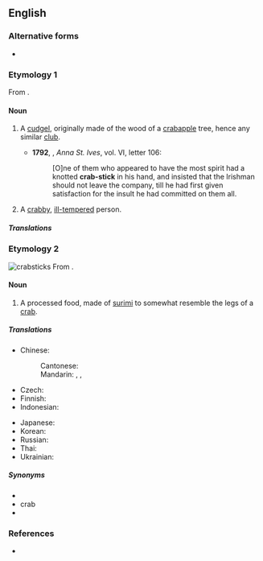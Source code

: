 {{also|crab stick}}
==English==

===Alternative forms===
*{{alter|en|crab-stick|crab stick}}

===Etymology 1===
From {{compound|en|crab|stick|t1=wild apple}}.

====Noun====
{{en-noun}}

# {{lb|en|now|rare}} A [[cudgel]], originally made of the wood of a [[crabapple]] tree, hence any similar [[club]].
#*'''1792''', {{w|Thomas Holcroft}}, ''Anna St. Ives'', vol. VI, letter 106:
#*:[O]ne of them who appeared to have the most spirit had a knotted '''crab-stick''' in his hand, and insisted that the Irishman should not leave the company, till he had first given satisfaction for the insult he had committed on them all.
# {{lb|en|obsolete}} A [[crabby]], [[ill-tempered]] person.

=====Translations=====
{{trans-top|cudgel}}
{{trans-mid}}
{{trans-bottom}}

{{trans-top|crabby person}}
{{trans-mid}}
{{trans-bottom}}

===Etymology 2===
[[File:Kanikama.jpg|thumb|'''crabstick'''s]]
From {{compound|en|crab|stick|gloss1=crustacean}}.

====Noun====
{{en-noun}}

# A processed food, made of [[surimi]] to somewhat resemble the legs of a [[crab]].

=====Translations=====
{{trans-top|processed seafood}}
* Chinese:
*: Cantonese: {{t|yue|仿蟹柳|sc=Hani}}
*: Mandarin: {{t+|cmn|蟹肉棒|sc=Hani}}, {{t|cmn|蟳味棒|sc=Hani}}, {{t|cmn|蟹柳|sc=Hani}}
* Czech: {{t|cs|krabí tyčinky}}
* Finnish: {{t|fi|surimipuikko}}
* Indonesian: {{t|id|stik kepiting}}
{{trans-mid}}
* Japanese: {{t|ja|カニカマ|sc=Jpan}}
* Korean: {{t|ko|게맛살|sc=Kore}}
* Russian: {{t|ru|крабовые палочки|sc=Cyrl}}
* Thai: {{t+|th|ปูอัด}}
* Ukrainian: {{t|uk|крабові палички|sc=Cyrl}}
{{trans-bottom}}

=====Synonyms=====
* {{l|en|imitation crab stick}}
* crab {{l|en|surimi stick}}
* {{l|en|sea legs}}

===References===
* {{R:FWBWLD}}

{{C|en|Foods}}